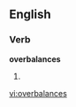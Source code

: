 
==English==

===Verb===
'''overbalances'''

# {{third-person singular of|[[overbalance]]}}

[[vi:overbalances]]